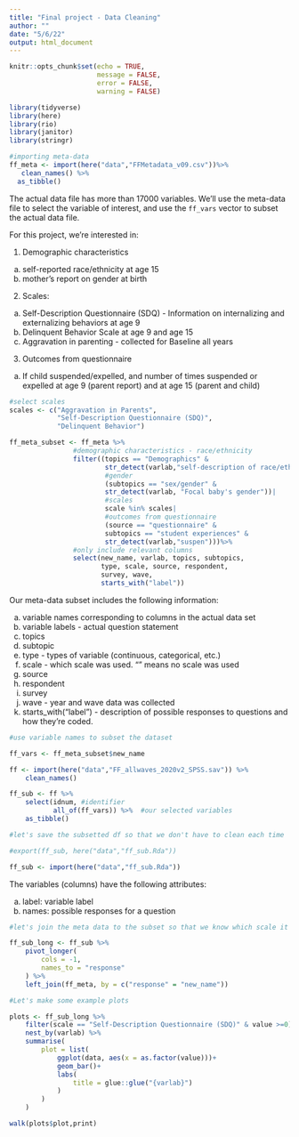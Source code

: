 ```yaml
---
title: "Final project - Data Cleaning"
author: ""
date: "5/6/22"
output: html_document
---
```


```r
knitr::opts_chunk$set(echo = TRUE,
                      message = FALSE,
                      error = FALSE,
                      warning = FALSE)
```

```r
library(tidyverse)
library(here)
library(rio)
library(janitor)
library(stringr)

#importing meta-data
ff_meta <- import(here("data","FFMetadata_v09.csv"))%>%
   clean_names() %>%
  as_tibble()
```

The actual data file has more than 17000 variables. We'll use the meta-data file to select the variable of interest, and use the `ff_vars` vector to subset the actual data file.

For this project, we're interested in:

1. Demographic characteristics 
a. self-reported race/ethnicity at age 15
b. mother's report on gender at birth

2. Scales:
a. Self-Description Questionnaire (SDQ) - Information on internalizing and externalizing behaviors at age 9
b. Delinquent Behavior Scale at age 9 and age 15
c. Aggravation in parenting - collected for Baseline all years

3. Outcomes from questionnaire
a. If child suspended/expelled, and number of times suspended or expelled at age 9 (parent report) and at age 15 (parent and child)


```r
#select scales
scales <- c("Aggravation in Parents", 
            "Self-Description Questionnaire (SDQ)",
            "Delinquent Behavior") 

ff_meta_subset <- ff_meta %>% 
                #demographic characteristics - race/ethnicity
                filter((topics == "Demographics" &
                        str_detect(varlab,"self-description of race/ethnicity"))|
                        #gender
                        (subtopics == "sex/gender" &
                        str_detect(varlab, "Focal baby's gender"))|
                        #scales
                        scale %in% scales|
                        #outcomes from questionnaire
                        (source == "questionnaire" & 
                        subtopics == "student experiences" &
                        str_detect(varlab,"suspen")))%>% 
                #only include relevant columns
                select(new_name, varlab, topics, subtopics, 
                       type, scale, source, respondent, 
                       survey, wave,
                       starts_with("label"))

```

Our meta-data subset includes the following information:

a. variable names corresponding to columns in the actual data set
b. variable labels - actual question statement
c. topics
d. subtopic
e. type - types of variable (continuous, categorical, etc.)
f. scale - which scale was used. "" means no scale was used
g. source 
h. respondent
i. survey
j. wave - year and wave data was collected
k. starts_with("label") - description of possible responses to questions and how they're coded.


```r
#use variable names to subset the dataset

ff_vars <- ff_meta_subset$new_name

ff <- import(here("data","FF_allwaves_2020v2_SPSS.sav")) %>% 
    clean_names()

ff_sub <- ff %>% 
    select(idnum, #identifier 
           all_of(ff_vars)) %>%  #our selected variables
    as_tibble()

```

```r
#let's save the subsetted df so that we don't have to clean each time

#export(ff_sub, here("data","ff_sub.Rda"))

ff_sub <- import(here("data","ff_sub.Rda"))
```

The variables (columns) have the following attributes:

a. label: variable label
b. names: possible responses for a question

```r
#let's join the meta data to the subset so that we know which scale it comes from

ff_sub_long <- ff_sub %>% 
    pivot_longer(
        cols = -1,
        names_to = "response"
    ) %>% 
    left_join(ff_meta, by = c("response" = "new_name"))

```


```r
#Let's make some example plots

plots <- ff_sub_long %>% 
    filter(scale == "Self-Description Questionnaire (SDQ)" & value >=0) %>%
    nest_by(varlab) %>% 
    summarise(
        plot = list(
            ggplot(data, aes(x = as.factor(value)))+
            geom_bar()+
            labs(
                title = glue::glue("{varlab}")
            )   
        )
    )

walk(plots$plot,print)



```

